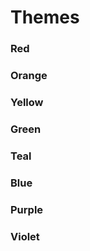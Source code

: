 

<Meta title="Foundations ⚡️ / Colors 🌈 / Themes" />

# Themes

### Red

<ColorPalette>
  <ColorItem
    title="Light 🌕"
    subtitle={`var(--theme-red-*)`}
    colors={{
      Foreground: `${colors.lightRed}`,
      Background: `${colors.washedRed}`
    }}
  />
  <ColorItem
    title="Dark 🌑"
    subtitle={`var(--theme-red-*)`}
    colors={{
      Foreground: `${colors.red}`,
      Background: `${colors.maroon}`
    }}
  />
</ColorPalette>

### Orange

<ColorPalette>
  <ColorItem
    title="Light 🌕"
    subtitle={`var(--theme-orange-*)`}
    colors={{
      Foreground: `${colors.orange}`,
      Background: `${colors.washedYellow}`
    }}
  />
  <ColorItem
    title="Dark 🌑"
    subtitle={`var(--theme-orange-*)`}
    colors={{
      Foreground: `${colors.tangerine}`,
      Background: `${colors.rust}`
    }}
  />
</ColorPalette>

### Yellow

<ColorPalette>
  <ColorItem
    title="Light 🌕"
    subtitle={`var(--theme-yellow-*)`}
    colors={{
      Foreground: `${colors.yellow}`,
      Background: `${colors.lightYellow}`
    }}
  />
  <ColorItem
    title="Dark 🌑"
    subtitle={`var(--theme-yellow-*)`}
    colors={{
      Foreground: `${colors.lightYellow}`,
      Background: `${colors.brown}`
    }}
  />
</ColorPalette>

### Green

<ColorPalette>
  <ColorItem
    title="Light 🌕"
    subtitle={`var(--theme-green-*)`}
    colors={{
      Foreground: `${colors.green}`,
      Background: 'var(--color-washed-green)'
    }}
  />
  <ColorItem
    title="Dark 🌑"
    subtitle={`var(--theme-green-*)`}
    colors={{
      Foreground: `${colors.lightGreen}`,
      Background: `${colors.darkGreen}`
    }}
  />
</ColorPalette>

### Teal

<ColorPalette>
  <ColorItem
    title="Light 🌕"
    subtitle={`var(--theme-teal-*)`}
    colors={{
      Foreground: `${colors.teal}`,
      Background: `${colors.washedGreen}`
    }}
  />
  <ColorItem
    title="Dark 🌑"
    subtitle={`var(--theme-teal-*)`}
    colors={{
      Foreground: `${colors.lightestBlue}`,
      Background: `${colors.teal}`
    }}
  />
</ColorPalette>

### Blue

<ColorPalette>
  <ColorItem
    title="Light 🌕"
    subtitle={`var(--theme-blue-*)`}
    colors={{
      Foreground: `${colors.darkBlue}`,
      Background: `${colors.lightestBlue}`
    }}
  />
  <ColorItem
    title="Dark 🌑"
    subtitle={`var(--theme-blue-*)`}
    colors={{
      Foreground: `${colors.aqua}`,
      Background: `${colors.navy}`
    }}
  />
</ColorPalette>

### Purple

<ColorPalette>
  <ColorItem
    title="Light 🌕"
    subtitle={`var(--theme-indigo-*)`}
    colors={{
      Foreground: `${colors.purple}`,
      Background: `${colors.lightestPurple}`
    }}
  />
  <ColorItem
    title="Dark 🌑"
    subtitle={`var(--theme-indigo-*)`}
    colors={{
      Foreground: `${colors.lightPurple}`,
      Background: `${colors.navy}`
    }}
  />
</ColorPalette>

### Violet

<ColorPalette>
  <ColorItem
    title="Light 🌕"
    subtitle={`var(--theme-violet-*)`}
    colors={{
      Foreground: `${colors.darkPink}`,
      Background: `${colors.lightestPink}`
    }}
  />
  <ColorItem
    title="Dark 🌑"
    subtitle={`var(--theme-violet-*)`}
    colors={{
      Foreground: `${colors.pink}`,
      Background: `${colors.maroon}`
    }}
  />
</ColorPalette>
